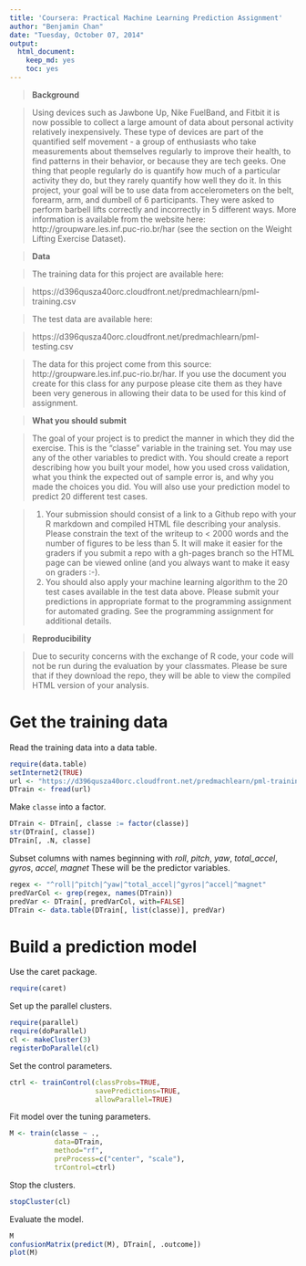 ```yaml
---
title: 'Coursera: Practical Machine Learning Prediction Assignment'
author: "Benjamin Chan"
date: "Tuesday, October 07, 2014"
output:
  html_document:
    keep_md: yes
    toc: yes
---
```



> **Background**

> Using devices such as Jawbone Up, Nike FuelBand, and Fitbit it is now possible to collect a large amount of data about personal activity relatively inexpensively. These type of devices are part of the quantified self movement - a group of enthusiasts who take measurements about themselves regularly to improve their health, to find patterns in their behavior, or because they are tech geeks. One thing that people regularly do is quantify how much of a particular activity they do, but they rarely quantify how well they do it. In this project, your goal will be to use data from accelerometers on the belt, forearm, arm, and dumbell of 6 participants. They were asked to perform barbell lifts correctly and incorrectly in 5 different ways. More information is available from the website here: http://groupware.les.inf.puc-rio.br/har (see the section on the Weight Lifting Exercise Dataset). 


> **Data **

> The training data for this project are available here: 

> https://d396qusza40orc.cloudfront.net/predmachlearn/pml-training.csv

> The test data are available here: 

> https://d396qusza40orc.cloudfront.net/predmachlearn/pml-testing.csv

> The data for this project come from this source: http://groupware.les.inf.puc-rio.br/har. If you use the document you create for this class for any purpose please cite them as they have been very generous in allowing their data to be used for this kind of assignment. 

> **What you should submit**

> The goal of your project is to predict the manner in which they did the exercise. This is the "classe" variable in the training set. You may use any of the other variables to predict with. You should create a report describing how you built your model, how you used cross validation, what you think the expected out of sample error is, and why you made the choices you did. You will also use your prediction model to predict 20 different test cases. 

> 1. Your submission should consist of a link to a Github repo with your R markdown and compiled HTML file describing your analysis. Please constrain the text of the writeup to < 2000 words and the number of figures to be less than 5. It will make it easier for the graders if you submit a repo with a gh-pages branch so the HTML page can be viewed online (and you always want to make it easy on graders :-).
> 2. You should also apply your machine learning algorithm to the 20 test cases available in the test data above. Please submit your predictions in appropriate format to the programming assignment for automated grading. See the programming assignment for additional details. 

> **Reproducibility **

> Due to security concerns with the exchange of R code, your code will not be run during the evaluation by your classmates. Please be sure that if they download the repo, they will be able to view the compiled HTML version of your analysis. 


# Get the training data

Read the training data into a data table.

```r
require(data.table)
setInternet2(TRUE)
url <- "https://d396qusza40orc.cloudfront.net/predmachlearn/pml-training.csv"
DTrain <- fread(url)
```

Make `classe` into a factor.

```r
DTrain <- DTrain[, classe := factor(classe)]
str(DTrain[, classe])
DTrain[, .N, classe]
```

Subset columns with names beginning with *roll*, *pitch*, *yaw*, *total_accel*, *gyros*, *accel*, *magnet*
These will be the predictor variables.

```r
regex <- "^roll|^pitch|^yaw|^total_accel|^gyros|^accel|^magnet"
predVarCol <- grep(regex, names(DTrain))
predVar <- DTrain[, predVarCol, with=FALSE]
DTrain <- data.table(DTrain[, list(classe)], predVar)
```


# Build a prediction model

Use the caret package.

```r
require(caret)
```

Set up the parallel clusters.

```r
require(parallel)
require(doParallel)
cl <- makeCluster(3)
registerDoParallel(cl)
```

Set the control parameters.

```r
ctrl <- trainControl(classProbs=TRUE,
                     savePredictions=TRUE,
                     allowParallel=TRUE)
```

Fit model over the tuning parameters.

```r
M <- train(classe ~ .,
           data=DTrain,
           method="rf",
           preProcess=c("center", "scale"),
           trControl=ctrl)
```

Stop the clusters.

```r
stopCluster(cl)
```

Evaluate the model.

```r
M
confusionMatrix(predict(M), DTrain[, .outcome])
plot(M)
```

